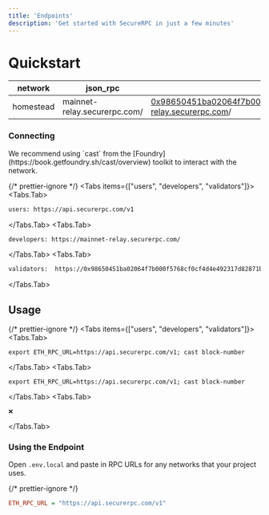 ```yaml
---
title: 'Endpoints'
description: 'Get started with SecureRPC in just a few minutes'
---
```



# Quickstart

| **network** | **json_rpc**                 | **enr_rpc**                                                                                                                     |
| ----------- | ---------------------------- | ------------------------------------------------------------------------------------------------------------------------------- |
| homestead   | mainnet-relay.securerpc.com/ | 0x98650451ba02064f7b000f5768cf0cf4d4e492317d82871bdc87ef841a0743f69f0f1eea11168503240ac35d101c9135@mainnet-relay.securerpc.com/ |

<Steps>

### Connecting

<Callout type="info">
  We recommend using `cast` from the [Foundry](https://book.getfoundry.sh/cast/overview) toolkit to
  interact with the network.
</Callout>

{/* prettier-ignore */}
<Tabs items={["users", "developers", "validators"]}>
  <Tabs.Tab>
```bash filename="shell"
users: https://api.securerpc.com/v1
```
</Tabs.Tab>
  <Tabs.Tab>
```bash filename="shell"
developers: https://mainnet-relay.securerpc.com/
```
</Tabs.Tab>
  <Tabs.Tab>
```bash filename="shell"
validators:  https://0x98650451ba02064f7b000f5768cf0cf4d4e492317d82871bdc87ef841a0743f69f0f1eea11168503240ac35d101c9135@mainnet-relay.securerpc.com
```
</Tabs.Tab>
</Tabs>

## Usage

{/* prettier-ignore */}
<Tabs items={["users", "developers", "validators"]}>
  <Tabs.Tab>
```
export ETH_RPC_URL=https://api.securerpc.com/v1; cast block-number
```
</Tabs.Tab>
  <Tabs.Tab>
```
export ETH_RPC_URL=https://api.securerpc.com/v1; cast block-number
```
</Tabs.Tab>
  <Tabs.Tab>
```
❌
```
</Tabs.Tab>
</Tabs>

### Using the Endpoint

Open `.env.local` and paste in RPC URLs for any networks that your project uses.

{/* prettier-ignore */}
```ini filename=".env.local"
ETH_RPC_URL = "https://api.securerpc.com/v1"
```

</Steps>
